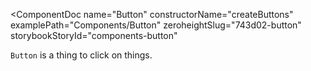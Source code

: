 
<ComponentDoc
  name="Button"
  constructorName="createButtons"
  examplePath="Components/Button"
  zeroheightSlug="743d02-button"
  storybookStoryId="components-button"
>

`Button` is a thing to click on things.

</ComponentDoc>
